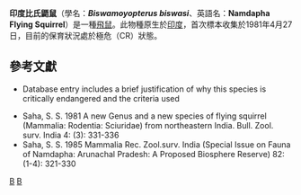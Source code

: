 {{Speciesbox 
| taxon = Biswamoyopterus biswasi
| status = CR
| trend = unknown
| status_system = iucn2.3
| fossil_range = 現近
| authority = (Saha, 1981)
}}
'''印度比氏鼯鼠'''（學名：'''''Biswamoyopterus biswasi'''''、英語名：'''Namdapha Flying Squirrel'''）是一種[[飛鼠|飛鼠]]。此物種原生於[[印度|印度]]，首次標本收集於1981年4月27日，目前的保育狀況處於極危（CR）狀態。

==參考文獻==
* {{IUCN2006|assessors=CBSG CAMP Workshop, India (August 1997)|year=2000|id=2816|title=Biswamoyopterus biswasi|downloaded=11 May 2006}} Database entry includes a brief justification of why this species is critically endangered and the criteria used
* Saha, S. S. 1981 A new Genus and a new species of flying squirrel (Mammalia: Rodentia: Sciuridae) from northeastern India. Bull. Zool. surv. India 4: (3): 331-336 
* Saha, S. S. 1985 Mammalia  Rec. Zool.surv. India (Special Issue on Fauna of Namdapha: Arunachal Pradesh: A Proposed Biosphere Reserve) 82: (1-4): 321-330
{{Taxonbar|from=Q1482523}}

[[Category:比氏鼯鼠屬|B]]
[[Category:1981年描述的动物|B]]